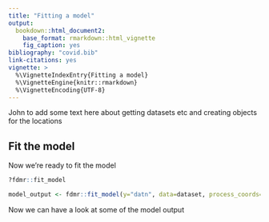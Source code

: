 ```yaml
---
title: "Fitting a model"
output: 
  bookdown::html_document2:
    base_format: rmarkdown::html_vignette
    fig_caption: yes
bibliography: "covid.bib"
link-citations: yes
vignette: >
  %\VignetteIndexEntry{Fitting a model}
  %\VignetteEngine{knitr::rmarkdown}
  %\VignetteEncoding{UTF-8}
---
```


John to add some text here about getting datasets etc and creating objects for the locations


## Fit the model

Now we're ready to fit the model


```r
?fdmr::fit_model
```

```r
model_output <- fdmr::fit_model(y="datn", data=dataset, process_coords=locations, time_variable="time")
```

Now we can have a look at some of the model output